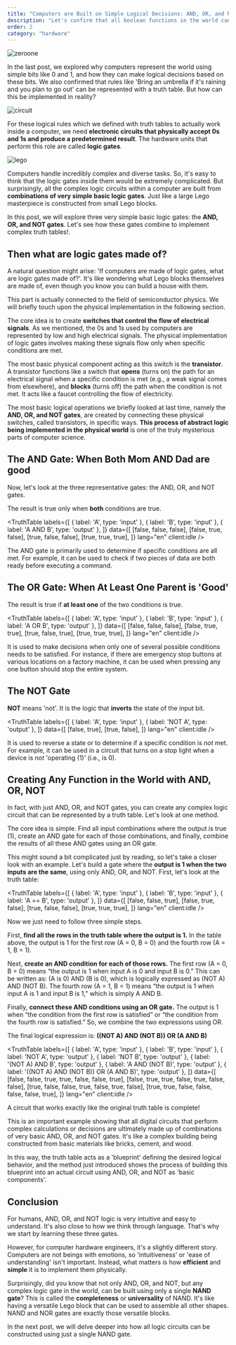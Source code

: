 ```yaml
---
title: "Computers are Built on Simple Logical Decisions: AND, OR, and NOT Gates"
description: "Let's confirm that all boolean functions in the world can be expressed with AND, OR, and NOT gates."
order: 2
category: "hardware"
---
```





<Image src={zeroone} alt="zeroone" className="object-cover w-full h-[180px]"/>

In the last post, we explored why computers represent the world using simple bits like 0 and 1, and how they can make logical decisions based on these bits. We also confirmed that rules like 'Bring an umbrella if it's raining and you plan to go out' can be represented with a truth table. But how can this be implemented in reality?

<Image src={circuit} alt="circuit" className="object-cover w-full h-[180px]"/>

For these logical rules which we defined with truth tables to actually work inside a computer, we need **electronic circuits that physically accept 0s and 1s and produce a predetermined result**. The hardware units that perform this role are called **logic gates**.

<Image src={lego} alt="lego" className="object-cover w-full h-[180px]"/>

Computers handle incredibly complex and diverse tasks. So, it's easy to think that the logic gates inside them would be extremely complicated. But surprisingly, all the complex logic circuits within a computer are built from **combinations of very simple basic logic gates**. Just like a large Lego masterpiece is constructed from small Lego blocks.

In this post, we will explore three very simple basic logic gates: the **AND, OR, and NOT gates**. Let's see how these gates combine to implement complex truth tables!.

## Then what are logic gates made of?

A natural question might arise: 'If computers are made of logic gates, what are logic gates made of?'. It's like wondering what Lego blocks themselves are made of, even though you know you can build a house with them.

This part is actually connected to the field of semiconductor physics. We will briefly touch upon the physical implementation in the following section.

The core idea is to create **switches that control the flow of electrical signals**. As we mentioned, the 0s and 1s used by computers are represented by low and high electrical signals. The physical implementation of logic gates involves making these signals flow only when specific conditions are met.

The most basic physical component acting as this switch is the **transistor**. A transistor functions like a switch that **opens** (turns on) the path for an electrical signal when a specific condition is met (e.g., a weak signal comes from elsewhere), and **blocks** (turns off) the path when the condition is not met. It acts like a faucet controlling the flow of electricity.

The most basic logical operations we briefly looked at last time, namely the **AND, OR, and NOT gates**, are created by connecting these physical switches, called transistors, in specific ways. **This process of abstract logic being implemented in the physical world** is one of the truly mysterious parts of computer science.

## The AND Gate: When Both Mom AND Dad are good

Now, let's look at the three representative gates: the AND, OR, and NOT gates.

The result is true only when **both** conditions are true.

<TruthTable
  labels={[
    { label: 'A', type: 'input' },
    { label: 'B', type: 'input' },
    { label: 'A AND B', type: 'output' },
  ]}
  data={[
    [false, false, false],
    [false, true, false],
    [true, false, false],
    [true, true, true],
  ]}
  lang="en"
  client:idle 
/>


The AND gate is primarily used to determine if specific conditions are all met. For example, it can be used to check if two pieces of data are both ready before executing a command.

## The OR Gate: When At Least One Parent is 'Good'

The result is true if **at least one** of the two conditions is true.

<TruthTable
  labels={[
    { label: 'A', type: 'input' },
    { label: 'B', type: 'input' },
    { label: 'A OR B', type: 'output' },
  ]}
  data={[
    [false, false, false],
    [false, true, true],
    [true, false, true],
    [true, true, true],
  ]}
  lang="en"
  client:idle 
/>

It is used to make decisions when only one of several possible conditions needs to be satisfied. For instance, if there are emergency stop buttons at various locations on a factory machine, it can be used when pressing any one button should stop the entire system.

## The NOT Gate

**NOT** means 'not'. It is the logic that **inverts** the state of the input bit.

<TruthTable
  labels={[
    { label: 'A', type: 'input' },
    { label: 'NOT A', type: 'output' },
  ]}
  data={[
    [false, true],
    [true, false],
  ]}
  lang="en"
  client:idle 
/>

It is used to reverse a state or to determine if a specific condition is *not* met. For example, it can be used in a circuit that turns on a stop light when a device is *not* 'operating (1)' (i.e., is 0).

## Creating Any Function in the World with AND, OR, NOT

In fact, with just AND, OR, and NOT gates, you can create any complex logic circuit that can be represented by a truth table. Let's look at one method.

The core idea is simple. Find all input combinations where the output is true (1), create an AND gate for each of those combinations, and finally, combine the results of all these AND gates using an OR gate.

This might sound a bit complicated just by reading, so let's take a closer look with an example. Let's build a gate where the **output is 1 when the two inputs are the same**, using only AND, OR, and NOT. First, let's look at the truth table:

<TruthTable
  labels={[
    { label: 'A', type: 'input' },
    { label: 'B', type: 'input' },
    { label: 'A == B', type: 'output' },
  ]}
  data={[
    [false, false, true],
    [false, true, false],
    [true, false, false],
    [true, true, true],
  ]}
  lang="en"
  client:idle 
/>

Now we just need to follow three simple steps.

First, **find all the rows in the truth table where the output is 1.** In the table above, the output is 1 for the first row (A = 0, B = 0) and the fourth row (A = 1, B = 1).

Next, **create an AND condition for each of those rows.**
The first row (A = 0, B = 0) means “the output is 1 when input A is 0 and input B is 0.”
This can be written as: (A is 0) AND (B is 0), which is logically expressed as (NOT A) AND (NOT B).
The fourth row (A = 1, B = 1) means “the output is 1 when input A is 1 and input B is 1,” which is simply A AND B.

Finally, **connect these AND conditions using an OR gate.**
The output is 1 when “the condition from the first row is satisfied” or “the condition from the fourth row is satisfied.”
So, we combine the two expressions using OR.

The final logical expression is:
**((NOT A) AND (NOT B)) OR (A AND B)**

<TruthTable
  labels={[
    { label: 'A', type: 'input' },
    { label: 'B', type: 'input' },
    { label: 'NOT A', type: 'output' },
    { label: 'NOT B', type: 'output' },
    { label: '(NOT A) AND B', type: 'output' },
    { label: 'A AND (NOT B)', type: 'output' },
    { label: '((NOT A) AND (NOT B)) OR (A AND B)', type: 'output' },
  ]}
  data={[
    [false, false, true, true, false, false, true],
    [false, true, true, false, true, false, false],
    [true, false, false, true, false, true, false],
    [true, true, false, false, false, false, true],
  ]}
  lang="en"
  client:idle 
/>

A circuit that works exactly like the original truth table is complete!

This is an important example showing that all digital circuits that perform complex calculations or decisions are ultimately made up of combinations of very basic AND, OR, and NOT gates. It's like a complex building being constructed from basic materials like bricks, cement, and wood.

In this way, the truth table acts as a 'blueprint' defining the desired logical behavior, and the method just introduced shows the process of building this blueprint into an actual circuit using AND, OR, and NOT as 'basic components'.

## Conclusion

For humans, AND, OR, and NOT logic is very intuitive and easy to understand. It's also close to how we think through language. That's why we start by learning these three gates.

However, for computer hardware engineers, it's a slightly different story. Computers are not beings with emotions, so 'intuitiveness' or 'ease of understanding' isn't important. Instead, what matters is how **efficient** and **simple** it is to implement them physically.

Surprisingly, did you know that not only AND, OR, and NOT, but any complex logic gate in the world, can be built using only a single **NAND gate**? This is called the **completeness** or **universality** of NAND. It's like having a versatile Lego block that can be used to assemble all other shapes. NAND and NOR gates are exactly those versatile blocks.

In the next post, we will delve deeper into how all logic circuits can be constructed using just a single NAND gate.